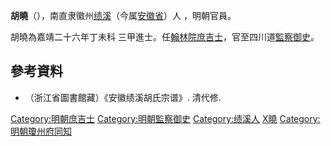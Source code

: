 {{明清人物信息框
| 姓名 = 胡曉
| 原名 =
| 圖片名稱= Hu Xiao(胡曉).jpg
| 圖片大小 = 200px
| 圖片說明 = 《安徽绩溪胡氏宗谱》载胡曉像
| 最高職務 = 四川道監察御史
| 屆數 = 
| 國家 = 大明
| 前任 = 
| 繼任 = 
| 爵位 =
| 籍貫 = [[南直隸|南直隸]][[绩溪縣|绩溪縣]]
| 族裔 = 漢族
| 旗籍 = 
| 字號 = 
| 諡號 = 
| 出生日期 = [[正德_(明)|正德]]九年（1514年）
| 出生地點 = [[南直隸|南直隸]][[绩溪縣|绩溪縣]]
| 逝世日期 = [[嘉靖|嘉靖]]四十五年（1566年）
| 逝世地點 = 地點不詳
| 墓葬 =
| 配偶 =
| 親屬 =
| 出身 = 
*嘉靖二十六年丁未科同進士出身
| 經歷 = 
| 著作 =
}}

'''胡曉'''（{{bd|1514年||1566年|catIdx=H胡}}），南直隶徽州[[绩溪|绩溪]]（今属[[安徽省|安徽省]]）人 ，明朝官員。

胡曉為嘉靖二十六年丁未科<!---家譜作甲辰科--->三甲進士。任[[翰林院|翰林院]][[庶吉士|庶吉士]]，官至四川道[[監察御史|監察御史]]。

==參考資料==
{{reflist}}
*（浙江省圖書館藏）《安徽绩溪胡氏宗谱》. 清代修.

{{嘉靖二十六年丁未科殿試金榜}}

{{Authority control}}
{{DEFAULTSORT:Hu胡}}
[[Category:明朝庶吉士|Category:明朝庶吉士]]
[[Category:明朝監察御史|Category:明朝監察御史]]
[[Category:绩溪人|Category:绩溪人]]
[[Category:胡姓|X曉]]
[[Category:明朝瓊州府同知|Category:明朝瓊州府同知]]